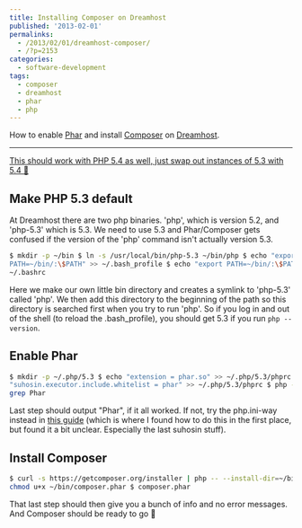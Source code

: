 ---
title: Installing Composer on Dreamhost
published: '2013-02-01'
permalinks:
  - /2013/02/01/dreamhost-composer/
  - /?p=2153
categories:
  - software-development
tags:
  - composer
  - dreamhost
  - phar
  - php
---

How to enable <a href="http://php.net/manual/en/book.phar.php">Phar</a> and install <a href="https://getcomposer.org/">Composer</a> on <a href="https://www.dreamhost.com/">Dreamhost</a>.

<hr classname="fix" />

<ins dateTime="2013-04-22T22:54:14+00:00">
  This should work with PHP 5.4 as well, just swap out instances of 5.3 with 5.4
  🙂
</ins>

## Make PHP 5.3 default

At Dreamhost there are two php binaries. 'php', which is version 5.2, and 'php-5.3' which is 5.3. We need to use 5.3 and Phar/Composer gets confused if the version of the 'php' command isn't actually version 5.3.

```bash
$ mkdir -p ~/bin $ ln -s /usr/local/bin/php-5.3 ~/bin/php $ echo "export
PATH=~/bin/:\$PATH" >> ~/.bash_profile $ echo "export PATH=~/bin/:\$PATH" >>
~/.bashrc
```

Here we make our own little bin directory and creates a symlink to 'php-5.3' called 'php'. We then add this directory to the beginning of the path so this directory is searched first when you try to run 'php'. So if you log in and out of the shell (to reload the .bash_profile), you should get 5.3 if you run `php --version`.

## Enable Phar

```bash
$ mkdir -p ~/.php/5.3 $ echo "extension = phar.so" >> ~/.php/5.3/phprc $ echo
"suhosin.executor.include.whitelist = phar" >> ~/.php/5.3/phprc $ php -m |
grep Phar
```

Last step should output "Phar", if it all worked. If not, try the php.ini-way instead in <a href="http://blog.tretyakov.im/post/36063947129/add-phar-to-dreamhost">this guide</a> (which is where I found how to do this in the first place, but found it a bit unclear. Especially the last suhosin stuff).

## Install Composer

```bash
$ curl -s https://getcomposer.org/installer | php -- --install-dir=~/bin $
chmod u+x ~/bin/composer.phar $ composer.phar
```

That last step should then give you a bunch of info and no error messages. And Composer should be ready to go 🙂
